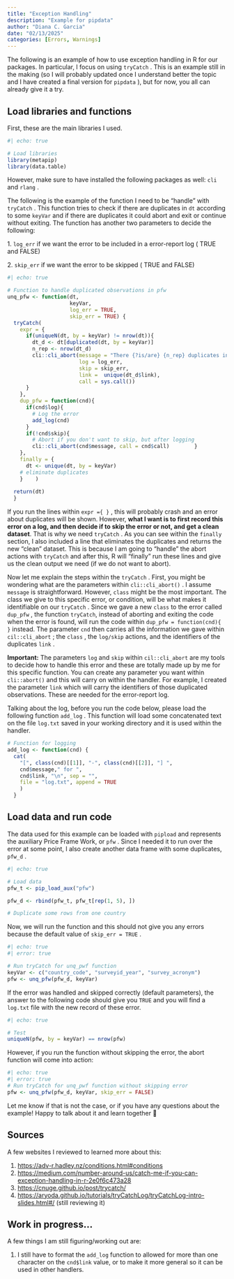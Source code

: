 ```yaml
---
title: "Exception Handling"
description: "Example for pipdata"
author: "Diana C. Garcia"
date: "02/13/2025"
categories: [Errors, Warnings]
---
```


The following is an example of how to use exception handling in R for our packages. In particular, I focus on using `tryCatch` . This is an example still in the making (so I will probably updated once I understand better the topic and I have created a final version for `pipdata` ), but for now, you all can already give it a try.

## Load libraries and functions

First, these are the main libraries I used.

```r
#| echo: true

# Load libraries 
library(metapip) 
library(data.table)
```

However, make sure to have installed the following packages as well: `cli` and `rlang` .

The following is the example of the function I need to be "handle" with `tryCatch` . This function tries to check if there are duplicates in `dt` according to some `keyVar` and if there are duplicates it could abort and exit or continue without exiting. The function has another two parameters to decide the following:

1\. `log_err` if we want the error to be included in a error-report log ( TRUE and FALSE)

2\. `skip_err` if we want the error to be skipped ( TRUE and FALSE)

```r
#| echo: true

# Function to handle duplicated observations in pfw 
unq_pfw <- function(dt,                     
                    keyVar,                     
                    log_err = TRUE,                     
                    skip_err = TRUE) {    
  tryCatch(      
    expr = {        
      if(uniqueN(dt, by = keyVar) != nrow(dt)){          
        dt_d <- dt[duplicated(dt, by = keyVar)]         
        n_rep <- nrow(dt_d)          
        cli::cli_abort(message = "There {?is/are} {n_rep} duplicates in `pfw`",                         class = c("dup_pfw", "piperr"),
                       log = log_err,
                       skip = skip_err,
                       link =  unique(dt_d$link),
                       call = sys.call())
      }      
    },
    dup_pfw = function(cnd){
      if(cnd$log){ 
        # Log the error
        add_log(cnd)
      }
      if(!cnd$skip){
        # Abort if you don't want to skip, but after logging
        cli::cli_abort(cnd$message, call = cnd$call)        }
    },      
    finally = {
      dt <- unique(dt, by = keyVar)
    # eliminate duplicates      
    }    )     
  
  return(dt)  
  }
```

If you run the lines within `expr ={ }` , this will probably crash and an error about duplicates will be shown. However, **what I want is to first record this error on a log, and then decide if to skip the error or not, and get a clean dataset**. That is why we need `tryCatch` . As you can see within the `finally` section, I also included a line that eliminates the duplicates and returns the new "clean" dataset. This is because I am going to "handle" the abort actions with `tryCatch` and after this, R will "finally" run these lines and give us the clean output we need (if we do not want to abort).

Now let me explain the steps within the `tryCatch` . First, you might be wondering what are the parameters within `cli::cli_abort()` . I assume `message` is straightforward. However, `class` might be the most important. The class we give to this specific error, or condition, will be what makes it identifiable on our `tryCatch` . Since we gave a new `class` to the error called `dup_pfw` , the function `tryCatch`, instead of aborting and exiting the code when the error is found, will run the code within `dup_pfw = function(cnd){ }` instead. The parameter `cnd` then carries all the information we gave within `cil::cli_abort` ; the `class` , the `log/skip` actions, and the identifiers of the duplicates `link` .

**Important:** The parameters `log` and `skip` within `cil::cli_abort` are my tools to decide how to handle this error and these are totally made up by me for this specific function. You can create any parameter you want within `cli::abort()` and this will carry on within the handler. For example, I created the parameter `link` which will carry the identifiers of those duplicated observations. These are needed for the error-report log.

Talking about the log, before you run the code below, please load the following function `add_log` . This function will load some concatenated text on the file `log.txt` saved in your working directory and it is used within the handler.

```r
# Function for logging 
add_log <- function(cnd) {    
  cat(     
    "[", class(cnd)[[1]], "-", class(cnd)[[2]], "] ",
    cnd$message," for ",     
    cnd$link, "\n", sep = "",
    file = "log.txt", append = TRUE
    )  
  }
```

## Load data and run code

The data used for this example can be loaded with `pipload` and represents the auxiliary Price Frame Work, or `pfw` . Since I needed it to run over the error at some point, I also create another data frame with some duplicates, `pfw_d` .

```r
#| echo: true

# Load data 
pfw_t <- pip_load_aux("pfw")  

pfw_d <- rbind(pfw_t, pfw_t[rep(1, 5), ]) 

# Duplicate some rows from one country
```

Now, we will run the function and this should not give you any errors because the default value of `skip_err = TRUE` .

```r
#| echo: true
#| error: true

# Run tryCatch for unq_pwf function 
keyVar <- c("country_code", "surveyid_year", "survey_acronym")  
pfw <- unq_pfw(pfw_d, keyVar)
```

If the error was handled and skipped correctly (default parameters), the answer to the following code should give you `TRUE` and you will find a `log.txt` file with the new record of these error.

```r
#| echo: true

# Test  
uniqueN(pfw, by = keyVar) == nrow(pfw)
```

However, if you run the function without skipping the error, the abort function will come into action:

```r
#| echo: true
#| error: true
# Run tryCatch for unq_pwf function without skipping error  
pfw <- unq_pfw(pfw_d, keyVar, skip_err = FALSE)
```

Let me know if that is not the case, or if you have any questions about the example! Happy to talk about it and learn together 🙂

## Sources

A few websites I reviewed to learned more about this:

1.  <https://adv-r.hadley.nz/conditions.html#conditions>
2.  <https://medium.com/number-around-us/catch-me-if-you-can-exception-handling-in-r-2e0f6c473a28>
3.  <https://cnuge.github.io/post/trycatch/>
4.  <https://aryoda.github.io/tutorials/tryCatchLog/tryCatchLog-intro-slides.html#/> (still reviewing it)

## 

## Work in progress...

A few things I am still figuring/working out are:

1.  I still have to format the `add_log` function to allowed for more than one character on the `cnd$link` value, or to make it more general so it can be used in other handlers.
